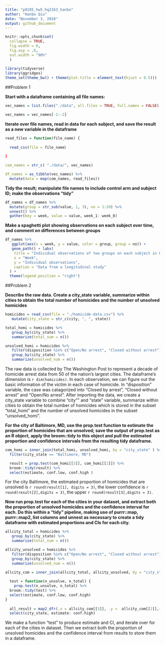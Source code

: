 ```yaml
---
title: "p8105_hw5_hq2163_hanbo"
author: "Hanbo Qiu"
date: "November 3, 2018"
output: github_document
---
```


```r
knitr::opts_chunk$set(
  collapse = TRUE,
  fig.width = 6,
  fig.asp = .6,
  out.width = "90%"
  )
  
library(tidyverse)
library(ggridges)
theme_set(theme_bw() + theme(plot.title = element_text(hjust = 0.5)))
```

##Problem 1

**Start with a dataframe containing all file names:**

```r
vec_names = list.files("./data", all.files = TRUE, full.names = FALSE) 

vec_names = vec_names[-1:-2]
```

**Iterate over file names, read in data for each subject, and save the result as a new variable in the dataframe**

```r
read_files = function(file_name) {
  
  read_csv(file = file_name）
  
}

com_names = str_c( "./data/", vec_names)

df_names = as_tibble(vec_names) %>% 
  mutate(data = map(com_names, read_files))
```

**Tidy the result; manipulate file names to include control arm and subject ID; make the observations “tidy”**

```r
df_names = df_names %>% 
  mutate(group = str_sub(value, 1, 3), no = 1:20) %>% 
  unnest() %>% 
  gather(key = week, value = value, week_1: week_8)
```

**Make a spaghetti plot showing observations on each subject over time, and comment on differences between groups**

```r
df_names %>% 
   ggplot(aes(x = week, y = value, color = group, group = no)) +
   geom_path() + labs(
    title = "Individual observations of two groups on each subject in 8 weeks",
    x = "Week",
    y = "Individual observations",
    caption = "Data from a longitudinal study"
  ) +
  theme(legend.position = "right")
```

##Problem 2

**Describe the raw data. Create a city_state variable, summarize within cities to obtain the total number of homicides and the number of unsolved homicides**

```r
homicides = read_csv(file = "./homicide-data.csv") %>% 
   mutate(city_state = str_c(city, ", ", state))

total_homi = homicides %>% 
   group_by(city_state) %>% 
   summarize(total_num = n())

unsolved_homi = homicides %>% 
   filter(disposition %in% c("Open/No arrest", "Closed without arrest")) %>% 
   group_by(city_state) %>% 
   summarize(unsolved_num = n())
```

The raw data is collected by The Washington Post to represent a decade of homicide arrest data from 50 of the nation’s largest cities. The dataframe's dimension is `r dim(homicides)`. In each observation, we can figure out the basic information of the victim in each case of homicide. In "disposition" variable, the case was catagorized into "Closed by arrest", "Closed without arrest" and "Open/No arrest". After importing the data, we create a city_state variable to combine "city"" and "state" variable, summarize within cities to obtain the total number of homicides which is stored in the subset "total_homi" and the number of unsolved homicides in the subset "unsolved_homi".

**For the city of Baltimore, MD, use the prop.test function to estimate the proportion of homicides that are unsolved; save the output of prop.test as an R object, apply the broom::tidy to this object and pull the estimated proportion and confidence intervals from the resulting tidy dataframe.**

```r
com_homi = inner_join(total_homi, unsolved_homi, by = "city_state" ) %>% 
  filter(city_state == "Baltimore, MD")

  result = prop.test(com_homi[[3]], com_homi[[2]]) %>% 
  broom::tidy(result) %>% 
  select(estimate, conf.low, conf.high )
```

For the city Baltimore, the estimated proportion of homicides that are unsolved is `r round(result[1], digits = 3)`, the lower confidence is `r round(result[2],digits = 3)`, the upper `r round(result[3],digits = 3)`.

**Now run prop.test for each of the cities in your dataset, and extract both the proportion of unsolved homicides and the confidence interval for each. Do this within a “tidy” pipeline, making use of  purrr::map, purrr::map2, list columns and unnest as necessary to create a tidy dataframe with estimated proportions and CIs for each city.**

```r

allcity_total = homicides %>% 
   group_by(city_state) %>% 
   summarize(total_num = n())

allcity_unsolved = homicides %>% 
   filter(disposition %in% c("Open/No arrest", "Closed without arrest")) %>% 
   group_by(city_state) %>% 
   summarize(unsolved_num = n())

allcity_com = inner_join(allcity_total, allcity_unsolved, by = "city_state")
  
  test = function(n_unsolve, n_total) {
    prop.test(n_unsolve, n_total) %>% 
  broom::tidy(test) %>% 
  select(estimate, conf.low, conf.high)
}
 
  all_result = map2_dfr(.x = allcity_com[[3]], .y =  allcity_com[[2]],~test(n_unsolve = .x, n_total = .y)) %>%     bind_cols(allcity_com) %>%
  select(city_state, estimate: conf.high)
```

We make a function "test" to produce estimate and CI, and iterate over for each of the cities in dataset. Then we extract both the proportion of unsolved homicides and the confidence interval from results to store them in a dataframe.


